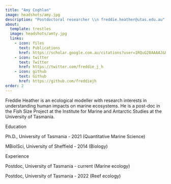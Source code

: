 ```yaml
---
title: "Amy Coghlan"
image: headshots/amy.jpg
description: "Postdoctoral researcher \\n freddie.heather@utas.edu.au"
about:
  template: trestles
  image: headshots/amty.jpg
  links:
    - icon: files
      text: Publications
      href: https://scholar.google.com.au/citations?user=1RQuG28AAAAJ&hl=en
    - icon: twitter
      text: Twitter
      href: https://twitter.com/freddie_j_h
    - icon: github
      text: Github
      href: https://github.com/freddiejh
order: 2
---
```


Freddie Heather is an ecological modeller with research interests in understanding human impacts on marine ecosystems. He is a post-doc in the Fish Size Project at the Institute for Marine and Antarctic Studies at the University of Tasmania.

Education

Ph.D., University of Tasmania - 2021 (Quantitative Marine Science)

MBiolSci, University of Sheffield - 2014 (Biology)

Experience

Postdoc, University of Tasmania - current (Marine ecology)

Postdoc, University of Tasmania - 2022 (Reef ecology)